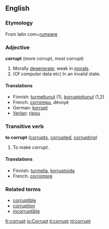 ==English==
===Etymology===
From latin com+[[rumpere]]

===Adjective===
'''corrupt''' (more corrupt, most corrupt)

#Morally [[degenerate]]; weak in [[morals]].
#(Of computer data etc) In an invalid state.

====Translations====
*Finnish: [[turmeltunut]] (1), [[korruptoitunut]] (1,2)
*French: [[corrompu]], dévoyé
*German: [[korrupt]]
*[[Verlan]]: [[ripou]]

===Transitive verb===
'''to corrupt''' ([[corrupts]], [[corrupted]], [[corrupting]])

#To make corrupt.

====Translations====
*Finnish: [[turmella]], [[korruptoida]]
*French: [[corrompre]]

===Related terms===
*[[corruptible]]
*[[corruption]]
*[[incorruptible]]

[[fr:corrupt]]
[[io:Corrupt]]
[[it:corrupt]]
[[nl:corrupt]]